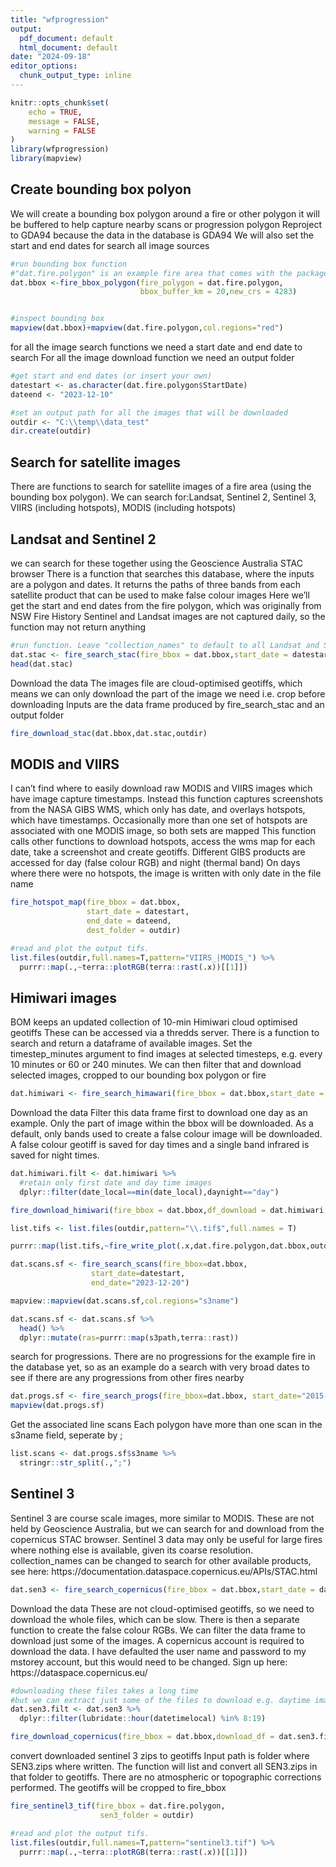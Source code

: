 ```yaml
---
title: "wfprogression"
output:
  pdf_document: default
  html_document: default
date: "2024-09-18"
editor_options:
  chunk_output_type: inline
---
```


```r
knitr::opts_chunk$set(
	echo = TRUE,
	message = FALSE,
	warning = FALSE
)
library(wfprogression)
library(mapview)
```


## Create bounding box polyon
We will create a bounding box polygon around a fire or other polygon 
it will be buffered to help capture nearby scans or progression polygon
Reproject to GDA94 because the data in the database is GDA94
We will also set the start and end dates for search all image sources

```r

#run bounding box function
#"dat.fire.polygon" is an example fire area that comes with the package
dat.bbox <-fire_bbox_polygon(fire_polygon = dat.fire.polygon,
                             bbox_buffer_km = 20,new_crs = 4283)


#inspect bounding box
mapview(dat.bbox)+mapview(dat.fire.polygon,col.regions="red")
```


for all the image search functions we need a start date and end date to search
For all the image download function we need an output folder
```r
#get start and end dates (or insert your own)
datestart <- as.character(dat.fire.polygon$StartDate)
dateend <- "2023-12-10"

#set an output path for all the images that will be downloaded
outdir <- "C:\\temp\\data_test"
dir.create(outdir)

```



## Search for satellite images
There are functions to search for satellite images of a fire area (using the bounding box polygon).
We can search for:Landsat, Sentinel 2, Sentinel 3, VIIRS (including hotspots), MODIS (including hotspots)

## Landsat and Sentinel 2
we can search for these together using the Geoscience Australia STAC browser
There is a function that searches this database, where the inputs are a polygon and dates.
It returns the paths of three bands from each satellite product that can be used to make false colour images
Here we'll get the start and end dates from the fire polygon, which was originally from NSW Fire History
Sentinel and Landsat images are not captured daily, so the function may not return anything
```r


#run function. Leave "collection_names" to default to all Landsat and Sentinel 2
dat.stac <- fire_search_stac(fire_bbox = dat.bbox,start_date = datestart,end_date = dateend)
head(dat.stac)

```

Download the data
The images file are cloud-optimised geotiffs, which means we can only download the part of the image we need i.e. crop before downloading
Inputs are the data frame produced by fire_search_stac and an output folder

```r

fire_download_stac(dat.bbox,dat.stac,outdir)
```




## MODIS and VIIRS
I can't find where to easily download raw MODIS and VIIRS images which have image capture timestamps.
Instead this function captures screenshots from the NASA GIBS WMS, which only has date, and overlays hotspots, which have timestamps.
Occasionally more than one set of hotspots are associated with one MODIS image, so both sets are mapped 
This function calls other functions to download hotspots, access the wms map for each date, take a screenshot and create geotiffs.
Different GIBS products are accessed for day (false colour RGB) and night (thermal band)
On days where there were no hotspots, the image is written with only date in the file name
```r
fire_hotspot_map(fire_bbox = dat.bbox,
                 start_date = datestart,
                 end_date = dateend,
                 dest_folder = outdir)

#read and plot the output tifs.
list.files(outdir,full.names=T,pattern="VIIRS_|MODIS_") %>% 
  purrr::map(.,~terra::plotRGB(terra::rast(.x))[[1]])

```


## Himiwari images
BOM keeps an updated collection of 10-min Himiwari cloud optimised geotiffs
These can be accessed via a thredds server.
There is a function to search and return a dataframe of available images.
Set the timestep_minutes argument to find images at selected timesteps, e.g. every 10 minutes or 60 or 240 minutes.
We can then filter that and download selected images, cropped to our bounding box polygon or fire

```r

dat.himiwari <- fire_search_himawari(fire_bbox = dat.bbox,start_date = datestart, end_date = dateend,timestep_minutes = 240)

```
Download the data
Filter this data frame first to download one day as an example.
Only the part of image within the bbox will be downloaded. 
As a default, only bands used to create a false colour image will be downloaded.
A false colour geotiff is saved for day times and a single band infrared is saved for night times.
```r
dat.himiwari.filt <- dat.himiwari %>% 
  #retain only first date and day time images
  dplyr::filter(date_local==min(date_local),daynight=="day")

fire_download_himiwari(fire_bbox = dat.bbox,df_download = dat.himiwari,dest_folder = outdir)
```

```r
list.tifs <- list.files(outdir,pattern="\\.tif$",full.names = T)

purrr::map(list.tifs,~fire_write_plot(.x,dat.fire.polygon,dat.bbox,outdir))
```
```r
dat.scans.sf <- fire_search_scans(fire_bbox=dat.bbox,
                  start_date=datestart,
                  end_date="2023-12-20")

mapview::mapview(dat.scans.sf,col.regions="s3name")
```




```r
dat.scans.sf <- dat.scans.sf %>% 
  head() %>% 
  dplyr::mutate(ras=purrr::map(s3path,terra::rast))
```


search for progressions.
There are no progressions for the example fire in the database yet, so as an example do a search with very broad dates to see if there are any progressions from other fires nearby
```r
dat.progs.sf <- fire_search_progs(fire_bbox=dat.bbox, start_date="2015-01-01",  end_date="2024-01-01")
mapview(dat.progs.sf)
```


Get the associated line scans
Each polygon have more than one scan in the s3name field, seperate by ;
```r
list.scans <- dat.progs.sf$s3name %>% 
  stringr::str_split(.,";")

```


## Sentinel 3
Sentinel 3 are course scale images, more similar to MODIS.
These are not held by Geoscience Australia, but we can search for and download from the copernicus STAC browser.
Sentinel 3 data may only be useful for large fires where nothing else is available, given its coarse resolution.
collection_names can be changed to search for other available products, see here: https://documentation.dataspace.copernicus.eu/APIs/STAC.html

```r
dat.sen3 <- fire_search_copernicus(fire_bbox = dat.bbox,start_date = datestart,end_date = dateend)

```

Download the data
These are not cloud-optimised geotiffs, so we need to download the whole files, which can be slow.
There is then a separate function to create the false colour RGBs.
We can filter the data frame to download just some of the images.
A copernicus account is required to download the data. I have defaulted the user name and password to my mstorey account, but this would need to be changed. Sign up here:
https://dataspace.copernicus.eu/


```r
#downloading these files takes a long time
#but we can extract just some of the files to download e.g. daytime images
dat.sen3.filt <- dat.sen3 %>% 
  dplyr::filter(lubridate::hour(datetimelocal) %in% 8:19)

fire_download_copernicus(fire_bbox = dat.bbox,download_df = dat.sen3.filt,dest_folder = outdir)
```

convert downloaded sentinel 3 zips to geotiffs
Input path is folder where SEN3.zips where written. The function will list and convert all SEN3.zips in that folder to geotiffs.
There are no atmospheric or topographic corrections performed.
The geotiffs will be cropped to fire_bbox
```r
fire_sentinel3_tif(fire_bbox = dat.fire.polygon,
                    sen3_folder = outdir)

#read and plot the output tifs.
list.files(outdir,full.names=T,pattern="sentinel3.tif") %>% 
  purrr::map(.,~terra::plotRGB(terra::rast(.x))[[1]])
```
